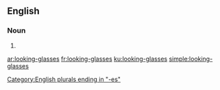 ==English==

===Noun===
{{head|en|noun plural form}}

# {{plural of|looking-glass|lang=en}}

[[Category:English plurals ending in "-es"]]

[[ar:looking-glasses]]
[[fr:looking-glasses]]
[[ku:looking-glasses]]
[[simple:looking-glasses]]